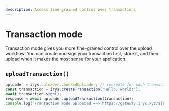 ```yaml
---
description: Access fine-grained control over transactions
---
```


# Transaction mode

Transaction mode gives you more fine-grained control over the upload workflow. You can create and sign your transaction first, store it, and then upload when it makes the most sense for your application.

## `uploadTransaction()`

```js
uploader = irys.uploader.chunkedUploader; // recreate for each transaction
const transaction = irys.createTransaction("Hello, world!");
await transaction.sign();
response = await uploader.uploadTransaction(transaction);
console.log(`Transaction mode uploaded ==> https://gateway.irys.xyz/${response.data.id}`);
```
